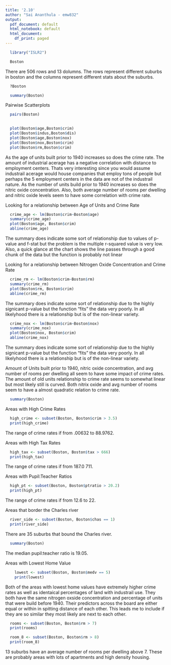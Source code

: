 ---
title: '2.10'
author: "Sai Ananthula - emw832"
output:
  pdf_document: default
  html_notebook: default
  html_document:
    df_print: paged
---

```{r}

  library("ISLR2")
```

```{r}
  Boston
```
There are 506 rows and 13 dolumns. The rows represent different suburbs in boston and the columns represent different stats about the suburbs.

```{r}
  ?Boston
```

```{r}
  summary(Boston)
```
Pairwise Scatterplots
```{r}
  pairs(Boston)
  
```
```{r}
  plot(Boston$age,Boston$crim)
  plot(Boston$indus,Boston$dis)
  plot(Boston$age,Boston$nox)
  plot(Boston$nox,Boston$crim)
  plot(Boston$rm,Boston$crim)
```
As the age of units built prior to 1940 increases so does the crime rate.  The amount of industrial acerage has a 
negative correlation with distance to employment centers. Thats very interesting since you would assume industrail acerage
would house companies that employ tons of people but perhaps the 5 employment centers in the data are not of the industrail nature.
As the number of units build prior to 1940 increases so does the nitric oxide concentration. Also, both average number of rooms per dwelling
and nitric oxide levels seem to have some correlation with crime rate.


Looking for a relationship between Age of Units and Crime Rate

```{r}
  crime_age <- lm(Boston$crim~Boston$age)
  summary(crime_age)
  plot(Boston$age, Boston$crim)
  abline(crime_age)
```
The summary does indicate some sort of relationship due to values of p-value and f-stat but the problem is the multiple r-squared value is very low. 
Also, a quick glance at the chart shows the line passes through a good chunk of the data but the function is probably not linear


Looking for a relationship between Nitrogen Oxide Concentration and Crime Rate
```{r}
  crime_rm <- lm(Boston$crim~Boston$rm)
  summary(crime_rm)
  plot(Boston$rm, Boston$crim)
  abline(crime_rm)
```
The summary does indicate some sort of relationship due to the highly signicant p-value but the function "fits" the data very poorly. In all
likelyhood there is a relationship but is of the non-linear variety.



```{r}
  crime_nox <- lm(Boston$crim~Boston$nox)
  summary(crime_nox)
  plot(Boston$nox, Boston$crim)
  abline(crime_nox)
```

The summary does indicate some sort of relationship due to the highly signicant p-value but the function "fits" the data very poorly. In all
likelyhood there is a relationship but is of the non-linear variety.


Amount of Units built prior to 1940, nitric oxide concentration, and avg number of rooms per dwelling all seem to have some
impact of crime rates. The amount of old units relationship to crime rate seems to somewhat linear but most likely still is curved. 
Both nitrix oxide and avg number of rooms seem to have a almost quadratic relation to crime rate.


```{r}
  summary(Boston)
```
Areas with High Crime Rates
```{r}
  high_crime <- subset(Boston, Boston$crim > 3.5)
  print(high_crime)
```
The range of crime rates if from .00632 to 88.9762.


Areas with High Tax Rates
```{r}
  high_tax <- subset(Boston, Boston$tax > 666)
  print(high_tax)
```
The range of crime rates if from 187.0 711.


Areas with Pupil:Teacher Ratios
```{r}
  high_pt <- subset(Boston, Boston$ptratio > 20.2)
  print(high_pt)
```
The range of crime rates if from 12.6 to 22.


Areas that border the Charles river
```{r}
  river_side <- subset(Boston, Boston$chas == 1)
  print(river_side)
```
There are 35 suburbs that bound the Charles river.

```{r}
  summary(Boston)
```
The median pupil:teacher ratio is 19.05.

Areas with Lowest Home Value
```{r}
    lowest <- subset(Boston, Boston$medv == 5)
    print(lowest)
```

Both of the areas with lowest home values have extremely higher crime rates as well as identaical percentages of land with industrail use. They both have the same nitrogen oxside concentration and percentage of units that were 
build before 1940. Their predictors across the board are either equal or within in spitting distance of each other. This leads me to include if they are so similar they most likely are next to each other.

```{r}
  rooms <- subset(Boston, Boston$rm > 7)
  print(rooms)
```
```{r}
  room_8 <- subset(Boston, Boston$rm > 8)
  print(room_8)
```
13 suburbs have an average number of rooms per dwelling above 7. These are probably areas with lots of apartments and high density housing. 

